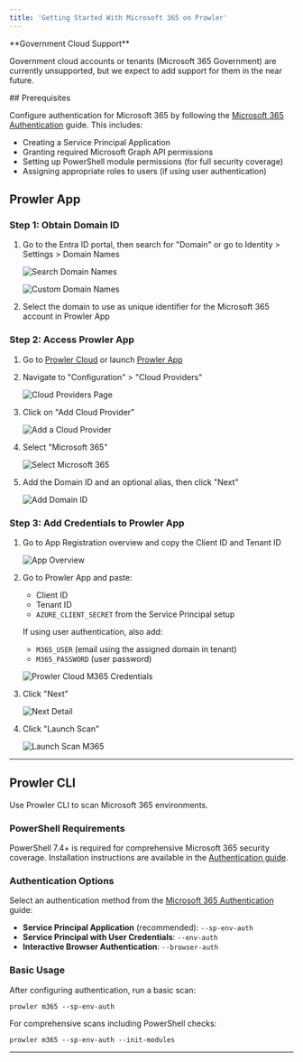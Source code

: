 ```yaml
---
title: 'Getting Started With Microsoft 365 on Prowler'
---
```


<Note>
**Government Cloud Support**

Government cloud accounts or tenants (Microsoft 365 Government) are currently unsupported, but we expect to add support for them in the near future.

</Note>
## Prerequisites

Configure authentication for Microsoft 365 by following the [Microsoft 365 Authentication](/user-guide/providers/microsoft365/authentication) guide. This includes:

- Creating a Service Principal Application
- Granting required Microsoft Graph API permissions
- Setting up PowerShell module permissions (for full security coverage)
- Assigning appropriate roles to users (if using user authentication)

## Prowler App

### Step 1: Obtain Domain ID

1. Go to the Entra ID portal, then search for "Domain" or go to Identity > Settings > Domain Names

    ![Search Domain Names](/images/providers/search-domain-names.png)

    ![Custom Domain Names](/images/providers/custom-domain-names.png)

2. Select the domain to use as unique identifier for the Microsoft 365 account in Prowler App

### Step 2: Access Prowler App

1. Go to [Prowler Cloud](https://cloud.prowler.com/) or launch [Prowler App](/user-guide/tutorials/prowler-app)
2. Navigate to "Configuration" > "Cloud Providers"

    ![Cloud Providers Page](/images/prowler-app/cloud-providers-page.png)

3. Click on "Add Cloud Provider"

    ![Add a Cloud Provider](/images/prowler-app/add-cloud-provider.png)

4. Select "Microsoft 365"

    ![Select Microsoft 365](/images/providers/select-m365-prowler-cloud.png)

5. Add the Domain ID and an optional alias, then click "Next"

    ![Add Domain ID](/images/providers/add-domain-id.png)

### Step 3: Add Credentials to Prowler App

1. Go to App Registration overview and copy the Client ID and Tenant ID

    ![App Overview](/images/providers/app-overview.png)

2. Go to Prowler App and paste:

    - Client ID
    - Tenant ID
    - `AZURE_CLIENT_SECRET` from the Service Principal setup

    If using user authentication, also add:

    - `M365_USER` (email using the assigned domain in tenant)
    - `M365_PASSWORD` (user password)

    ![Prowler Cloud M365 Credentials](/images/providers/m365-credentials.png)

3. Click "Next"

    ![Next Detail](/images/providers/click-next-m365.png)

4. Click "Launch Scan"

    ![Launch Scan M365](/images/providers/launch-scan.png)

---

## Prowler CLI

Use Prowler CLI to scan Microsoft 365 environments.

### PowerShell Requirements

PowerShell 7.4+ is required for comprehensive Microsoft 365 security coverage. Installation instructions are available in the [Authentication guide](/user-guide/providers/microsoft365/authentication#supported-powershell-versions).

### Authentication Options

Select an authentication method from the [Microsoft 365 Authentication](/user-guide/providers/microsoft365/authentication) guide:

- **Service Principal Application** (recommended): `--sp-env-auth`
- **Service Principal with User Credentials**: `--env-auth`
- **Interactive Browser Authentication**: `--browser-auth`

### Basic Usage

After configuring authentication, run a basic scan:

```console
prowler m365 --sp-env-auth
```

For comprehensive scans including PowerShell checks:

```console
prowler m365 --sp-env-auth --init-modules
```

---
